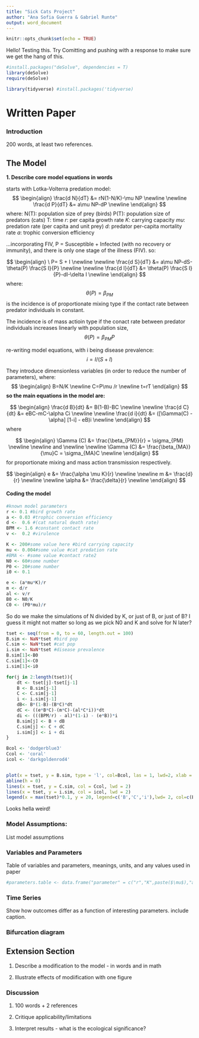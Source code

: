 ```yaml
---
title: "Sick Cats Project"
author: "Ana Sofia Guerra & Gabriel Runte"
output: word_document
---
```


```r
knitr::opts_chunk$set(echo = TRUE)
```

Hello! Testing this. Try Comitting and pushing with a response to make sure we get the hang of this. 
 
```r
#install.packages("deSolve", dependencies = T)
library(deSolve)
require(deSolve)

library(tidyverse) #install.packages('tidyverse)
```
 
# Written Paper

### Introduction
200 words, at least two references. 
 
## The Model

**1. Describe core model equations in words**

starts with Lotka-Volterra predation model:
$$
\begin{align}
\frac{d N}{dT}  &= rN(1-N/K)-\mu NP 
\newline
\newline
\frac{d P}{dT} &= a\mu NP-dP
\newline
\end{align}
$$
where:
N(T): population size of prey (birds)
P(T): population size of predators (cats)
T: time
*r*: per capita growth rate
*K*: carrying capacity
*mu*: predation rate (per capita and unit prey)
*d*: predator per-capita mortality rate
*a*: trophic conversion efficiency

...incorporating FIV, P = Susceptible + Infected (with no recovery or immunity), and there is only one stage of the illness (FIV). so:

$$
\begin{align}
\ P= S + I
\newline
\newline
\frac{d S}{dT}  &=  a\mu NP-dS-\theta(P) \frac{S I}{P}
\newline
\newline
\frac{d I}{dT} &= \theta(P) \frac{S I}{P}-dI-\delta I
\newline
\end{align}
$$
where: $$\theta(P) = \beta_{PM}$$ is the incidence is of proportionate mixing type if the contact rate between predator individuals in constant.

The incidence is of mass actioin type if the conact rate between predator individuals increases linearly with population size, $$\theta(P) = \beta_{PM} P$$


re-writing model equations, with i being disease prevalence: 
$$ i = I/(S+I) $$

They introduce dimensionless variables (in order to reduce the number of parameters), where:
$$ 
\begin{align}
B=N/K
\newline
C=P\mu /r
\newline
t=rT
\end{align}
$$
**so the main equations in the model are: **

$$
\begin{align}
\frac{d B}{dt}  &= B(1-B)-BC
\newline
\newline
\frac{d C}{dt}  &= eBC-mC-\alpha Ci
\newline
\newline
\frac{d i}{dt}  &= ([\Gamma(C) - \alpha] [1-i] - eB)i
\newline
\end{align}
$$
where

$$
\begin{align}
\Gamma (C)  &= \frac{\beta_{PM}}{r} = \sigma_{PM}
\newline
\newline
and
\newline
\newline
\Gamma (C)  &= \frac{\beta_{MA}}{\mu}C = \sigma_{MA}C
\newline
\end{align}
$$
for proportionate mixing and mass action transmission respectively. 

$$
\begin{align}
e  &= \frac{\alpha \mu K}{r}
\newline
\newline
m  &= \frac{d}{r}
\newline
\newline
\alpha  &= \frac{\delta}{r}
\newline
\end{align}
$$

#### Coding the model

```r
#known model parameters
r <- 0.1 #bird growth rate
a <- 0.03 #trophic conversion efficiency
d <-  0.6 #(cat natural death rate) 
BPM <- 1.6 #constant contact rate
v <-  0.2 #virulence
```

```r
K <- 200#some value here #bird carrying capacity
mu <- 0.004#some value #cat predation rate
#BMA <- #some value #contact rate2
N0 <- 60#some number
P0 <- 20#some number
i0 <- 0.1
```

```r
e <- (a*mu*K)/r
m <- d/r
al <- v/r
B0 <- N0/K
C0 <- (P0*mu)/r
```



 So do we make the simulations of N divided by K, or just of B, or just of B? I guess it might not matter so long as we pick N0 and K and solve for N later?

```r
tset <- seq(from = 0, to = 60, length.out = 100)
B.sim <- NaN*tset #bird pop 
C.sim <- NaN*tset #cat pop 
i.sim <- NaN*tset #disease prevalence
B.sim[1]<-B0
C.sim[1]<-C0
i.sim[1]<-i0
```

```r
for(j in 2:length(tset)){
	dt <- tset[j]-tset[j-1]
	B <- B.sim[j-1] 
	C <- C.sim[j-1]
	i <- i.sim[j-1]
	dB<- B*(1-B)-(B*C)*dt
	dC <- ((e*B*C)-(m*C)-(al*C*i))*dt 
	di <- (((BPM/r) - al)*(1-i) - (e*B))*i
	B.sim[j] <- B + dB 
	C.sim[j] <- C + dC 
	i.sim[j] <- i + di 
}
```



```r
Bcol <- 'dodgerblue3'
Ccol <- 'coral'
icol <- 'darkgoldenrod4'


plot(x = tset, y = B.sim, type = 'l', col=Bcol, las = 1, lwd=2, xlab = 'Time', ylab = 'Number of Individuals', ylim = c(-1000,1000))
abline(h = 0)
lines(x = tset, y = C.sim, col = Ccol, lwd = 2)
lines(x = tset, y = i.sim, col = icol, lwd = 2)
legend(x = max(tset)*0.1, y = 20, legend=c('B','C','i'),lwd= 2, col=c(Bcol,Ccol,icol), horiz=TRUE)
```

Looks hella weird!

### Model Assumptions:
List model assumptions

### Variables and Parameters
Table of variables and parameters, meanings, units, and any values used in paper

```r
#parameters.table <- data.frame("parameter" = c("r","K",paste($\mu$),"a","d",), "definition" = " ", "value" = , "units" =, stringsAsFactors = FALSE)
```

### Time Series
Show how outcomes differ as a function of interesting parameters. include caption. 

### Bifurcation diagram

## Extension Section

1. Describe a modification to the model - in words and in math

2. Illustrate effects of modiification with one figure 

### Discussion

1. 100 words + 2 references

2. Critique applicability/limitations

3. Interpret results - what is the ecological significance? 



